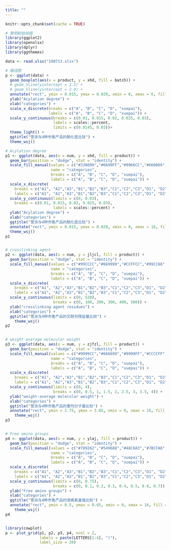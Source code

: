 ```yaml
---
title: ""
---
```



```r
knitr::opts_chunk$set(cache = TRUE)
```


```r
# 聚明胶肽绘图
library(ggplot2)
library(openxlsx)
library(dplyr)
library(ggthemes)

data <- read.xlsx("190713.xlsx")

# 箱线图
p <- ggplot(data) +
  geom_boxplot(aes(x = product, y = xhd, fill = batch)) +
  # geom_hline(yintercept = 1.5) +
  # geom_hline(yintercept = 2.9) +
  annotate("rect", ymin = 0.015, ymax = 0.029, xmin = 0, xmax = 6, fill = "blue", alpha = 0.1) +
  ylab("Acylation degree") + 
  xlab("categories") +
  scale_x_discrete(breaks = c("A", "B", "C", "D", "xuepai"),
                   labels = c("A", "B", "C", "D", "xuepai")) +
  scale_y_continuous(breaks = c(0.01, 0.015, 0.02, 0.025, 0.03),
                     labels = scales::percent,
                     limits = c(0.0145, 0.03))+
  theme_light() +
  ggtitle("雪派与4种市售产品的酰化度比较") +
  theme_wsj()

# Acylation degree
p1 <- ggplot(data, aes(x = num, y = xhd, fill = product)) + 
  geom_bar(position = "dodge", stat = "identity") + 
  scale_fill_manual(values = c("#330099","#6699FF","#9966CC","#660066","#00FF00"),
                    name = "categories",
                    breaks = c("A", "B", "C", "D", "xuepai"),
                    labels = c("A", "B", "C", "D", "xuepai")) +
  scale_x_discrete(
    breaks = c("A1", "A2","A3","B1","B2","B3","C1","C2","C3","D1", "D2", "D3", "xp1", "xp2","xp3"),
    labels = c("A1", "A2","A3","B1","B2","B3","C1","C2","C3","D1", "D2", "D3", "xuepai-1", "xuepai-2", "xuepai-3")) +
  scale_y_continuous(limits = c(0, 0.03),
    breaks = c(0.01, 0.015, 0.02, 0.025, 0.03),
                     labels = scales::percent) +
  ylab("Acylation degree") + 
  xlab("categories") +
  ggtitle("雪派与4种市售产品的酰化度比较") +
  annotate("rect", ymin = 0.015, ymax = 0.029, xmin = 0, xmax = 16, fill = "red", alpha = 0.05) +
  theme_wsj()
p1


# crosslinking agent
p2 <- ggplot(data, aes(x = num, y = jljcl, fill = product)) + 
  geom_bar(position = "dodge", stat = "identity") + 
  scale_fill_manual(values = c("#99CCCC","#669999","#CCFFCC","#99CC66","#00FF00"),
                    name = "categories",
                    breaks = c("A", "B", "C", "D", "xuepai"),
                    labels = c("A", "B", "C", "D", "xuepai")) +
  scale_x_discrete(
    breaks = c("A1", "A2","A3","B1","B2","B3","C1","C2","C3","D1", "D2", "D3", "xp1", "xp2","xp3"),
    labels = c("A1", "A2","A3","B1","B2","B3","C1","C2","C3","D1", "D2", "D3", "xuepai-1", "xuepai-2", "xuepai-3")) +
  scale_y_continuous(limits = c(0, 520),
                     breaks = c(0, 100, 200, 300, 400, 500)) +
  ylab("crosslinking agent residues") + 
  xlab("categories") +
  ggtitle("雪派与4种市售产品的交联剂残留量比较") +
    theme_wsj()
p2


# weight-average molecular weight
p3 <- ggplot(data, aes(x = num, y = zjfzl, fill = product)) + 
  geom_bar(position = "dodge", stat = "identity") + 
  scale_fill_manual(values = c("#9999CC","#666699","#9999FF","#CCCCFF","#00FF00"),
                    name = "categories",
                    breaks = c("A", "B", "C", "D", "xuepai"),
                    labels = c("A", "B", "C", "D", "xuepai")) +
  scale_x_discrete(
    breaks = c("A1", "A2","A3","B1","B2","B3","C1","C2","C3","D1", "D2", "D3", "xp1", "xp2","xp3"),
    labels = c("A1", "A2","A3","B1","B2","B3","C1","C2","C3","D1", "D2", "D3", "xuepai-1", "xuepai-2", "xuepai-3")) +
  scale_y_continuous(limits = c(0, 4),
                     breaks = c(0, 0.5, 1, 1.5, 2, 2.5, 3, 3.5, 4)) +
  ylab("weight-average molecular weight") + 
  xlab("categories") +
  ggtitle("雪派与4种市售产品的重均分子量比较") +
  annotate("rect", ymin = 2.75, ymax = 3.85, xmin = 0, xmax = 16, fill = "blue", alpha = 0.1) +
    theme_wsj()
p3


# Free amino groups
p4 <- ggplot(data, aes(x = num, y = ylaj, fill = product)) + 
  geom_bar(position = "dodge", stat = "identity") + 
  scale_fill_manual(values = c("#789262","#549688","#48C0A3","#7BCFA6","#00FF00"),
                    name = "categories",
                    breaks = c("A", "B", "C", "D", "xuepai"),
                    labels = c("A", "B", "C", "D", "xuepai")) +
  scale_x_discrete(
    breaks = c("A1", "A2","A3","B1","B2","B3","C1","C2","C3","D1", "D2", "D3", "xp1", "xp2","xp3"),
    labels = c("A1", "A2","A3","B1","B2","B3","C1","C2","C3","D1", "D2", "D3", "xuepai-1", "xuepai-2", "xuepai-3")) +
  scale_y_continuous(limits = c(0, 0.75),
                     breaks = c(0, 0.1, 0.2, 0.3, 0.4, 0.5, 0.6, 0.7)) +
  ylab("Free amino groups") + 
  xlab("categories") +
  ggtitle("雪派与4种市售产品的游离氨基值比较") +
  annotate("rect", ymin = 0.5, ymax = 0.65, xmin = 0, xmax = 16, fill = "blue", alpha = 0.1) +
    theme_wsj()
p4


library(cowplot)
p <- plot_grid(p1, p2, p3, p4, ncol = 2,
               labels = paste(LETTERS[1:4], ")"),
               label_size = 20)

```
